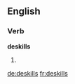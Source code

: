 
==English==

===Verb===
'''deskills'''

# {{third-person singular of|[[deskill]]}}

[[de:deskills]]
[[fr:deskills]]